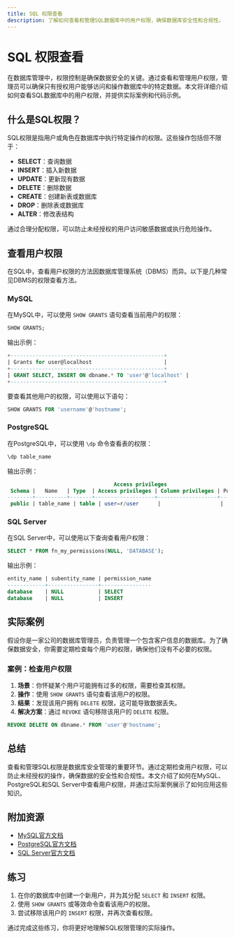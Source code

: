 ```yaml
---
title: SQL 权限查看
description: 了解如何查看和管理SQL数据库中的用户权限，确保数据库安全性和合规性。
---
```


# SQL 权限查看

在数据库管理中，权限控制是确保数据安全的关键。通过查看和管理用户权限，管理员可以确保只有授权用户能够访问和操作数据库中的特定数据。本文将详细介绍如何查看SQL数据库中的用户权限，并提供实际案例和代码示例。

## 什么是SQL权限？

SQL权限是指用户或角色在数据库中执行特定操作的权限。这些操作包括但不限于：

- **SELECT**：查询数据
- **INSERT**：插入新数据
- **UPDATE**：更新现有数据
- **DELETE**：删除数据
- **CREATE**：创建新表或数据库
- **DROP**：删除表或数据库
- **ALTER**：修改表结构

通过合理分配权限，可以防止未经授权的用户访问敏感数据或执行危险操作。

## 查看用户权限

在SQL中，查看用户权限的方法因数据库管理系统（DBMS）而异。以下是几种常见DBMS的权限查看方法。

### MySQL

在MySQL中，可以使用 `SHOW GRANTS` 语句查看当前用户的权限：

```sql
SHOW GRANTS;
```

输出示例：

```sql
+-------------------------------------------------+
| Grants for user@localhost                       |
+-------------------------------------------------+
| GRANT SELECT, INSERT ON dbname.* TO 'user'@'localhost' |
+-------------------------------------------------+
```

要查看其他用户的权限，可以使用以下语句：

```sql
SHOW GRANTS FOR 'username'@'hostname';
```

### PostgreSQL

在PostgreSQL中，可以使用 `\dp` 命令查看表的权限：

```sql
\dp table_name
```

输出示例：

```sql
                                  Access privileges
 Schema |   Name   | Type  | Access privileges | Column privileges | Policies
--------+----------+-------+-------------------+-------------------+----------
 public | table_name | table | user=r/user      |                   |
```

### SQL Server

在SQL Server中，可以使用以下查询查看用户权限：

```sql
SELECT * FROM fn_my_permissions(NULL, 'DATABASE');
```

输出示例：

```sql
entity_name | subentity_name | permission_name
------------+----------------+----------------
database    | NULL           | SELECT
database    | NULL           | INSERT
```

## 实际案例

假设你是一家公司的数据库管理员，负责管理一个包含客户信息的数据库。为了确保数据安全，你需要定期检查每个用户的权限，确保他们没有不必要的权限。

### 案例：检查用户权限

1. **场景**：你怀疑某个用户可能拥有过多的权限，需要检查其权限。
2. **操作**：使用 `SHOW GRANTS` 语句查看该用户的权限。
3. **结果**：发现该用户拥有 `DELETE` 权限，这可能导致数据丢失。
4. **解决方案**：通过 `REVOKE` 语句移除该用户的 `DELETE` 权限。

```sql
REVOKE DELETE ON dbname.* FROM 'user'@'hostname';
```

## 总结

查看和管理SQL权限是数据库安全管理的重要环节。通过定期检查用户权限，可以防止未经授权的操作，确保数据的安全性和合规性。本文介绍了如何在MySQL、PostgreSQL和SQL Server中查看用户权限，并通过实际案例展示了如何应用这些知识。

## 附加资源

- [MySQL官方文档](https://dev.mysql.com/doc/)
- [PostgreSQL官方文档](https://www.postgresql.org/docs/)
- [SQL Server官方文档](https://docs.microsoft.com/en-us/sql/sql-server/)

## 练习

1. 在你的数据库中创建一个新用户，并为其分配 `SELECT` 和 `INSERT` 权限。
2. 使用 `SHOW GRANTS` 或等效命令查看该用户的权限。
3. 尝试移除该用户的 `INSERT` 权限，并再次查看权限。

通过完成这些练习，你将更好地理解SQL权限管理的实际操作。